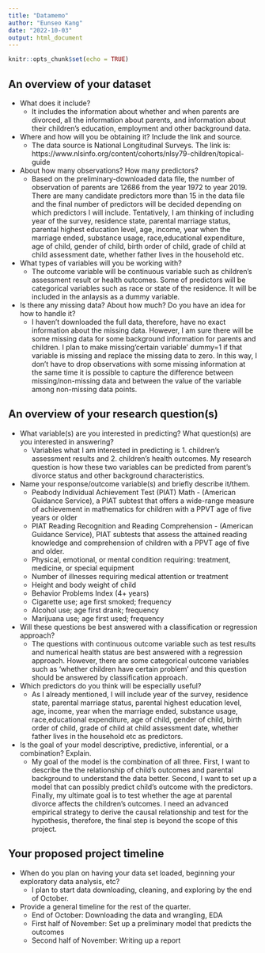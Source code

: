 ```yaml
---
title: "Datamemo"
author: "Eunseo Kang"
date: "2022-10-03"
output: html_document
---
```


```r
knitr::opts_chunk$set(echo = TRUE)
```
## An overview of your dataset

* What does it include?
  + It includes the information about whether and when parents are divorced, all the information about parents, and information about their children's education, employment and other background data. 

* Where and how will you be obtaining it? Include the link and source.
  + The data source is National Longitudinal Surveys. The link is:  https://www.nlsinfo.org/content/cohorts/nlsy79-children/topical-guide

* About how many observations? How many predictors?
  + Based on the preliminary-downloaded data file, the number of observation of parents are 12686 from the year 1972 to year 2019. There are many candidate predictors more than 15 in the data file and the final number of predictors will be decided depending on which predictors I will include. Tentatively, I am thinking of including year of the survey, residence state, parental marriage status, parental highest education level, age, income, year when the marriage ended, substance usage, race,educational expenditure, age of child, gender of child, birth order of child, grade of child at child assessment date, whether father lives in the household etc.
  
* What types of variables will you be working with?
  + The outcome variable will be continuous variable such as children's assessment result or health outcomes. Some of predictors will be categorical variables such as race or state of the residence. It will be included in the anlaysis as a dummy variable.
 
* Is there any missing data? About how much? Do you have an idea for how to handle it?
  + I haven't downloaded the full data, therefore, have no exact information about the missing data. However, I am sure there will be some missing data for some background information for parents and children. I plan to make missing'certain variable' dummy=1 if that variable is missing and replace the missing data to zero. In this way, I don't have to drop observations with some missing information at the same time it is possible to capture the difference between missing/non-missing data and between the value of the variable among non-missing data points. 
 
## An overview of your research question(s)
* What variable(s) are you interested in predicting? What question(s) are you interested in answering?
  + Variables what I am interested in predicting is 1. children's assessment results and 2. children's health outcomes. My research question is how these two variables can be predicted from parent's divorce status and other background characteristics. 
 
* Name your response/outcome variable(s) and briefly describe it/them.
  + Peabody Individual Achievement Test (PIAT) Math - (American Guidance Service), a PIAT subtest that offers a wide-range measure of achievement in mathematics for children with a PPVT age of five years or older
  + PIAT Reading Recognition and Reading Comprehension - (American Guidance Service), PIAT subtests that assess the attained reading knowledge and comprehension of children with a PPVT age of five and older.
  + Physical, emotional, or mental condition requiring: treatment, medicine, or special equipment
  + Number of illnesses requiring medical attention or treatment
  + Height and body weight of child
  + Behavior Problems Index (4+ years)
  + Cigarette use; age first smoked; frequency
  + Alcohol use; age first drank; frequency
  + Marijuana use; age first used; frequency
 
* Will these questions be best answered with a classification or regression approach?
  + The questions with continuous outcome variable such as test results and numerical health status are best answered with a regression approach. However, there are some categorical outcome variables such as 'whether children have certain problem' and this question should be answered by classification approach. 
 
* Which predictors do you think will be especially useful?
  + As I already mentioned, I will include year of the survey, residence state, parental marriage status, parental highest education level, age, income, year when the marriage ended, substance usage, race,educational expenditure, age of child, gender of child, birth order of child, grade of child at child assessment date, whether father lives in the household etc as predictors.
 
* Is the goal of your model descriptive, predictive, inferential, or a combination? Explain.
  + My goal of the model is the combination of all three. First, I want to describe the the relationship of child's outcomes and parental background to understand the data better. Second, I want to set up a model that can possibly predict child's outcome with the predictors. Finally, my ultimate goal is to test whether the age at parental divorce affects the children's outcomes. I need an advanced empirical strategy to derive the causal relationship and test for the hypothesis, therefore, the final step is beyond the scope of this project.

## Your proposed project timeline
* When do you plan on having your data set loaded, beginning your exploratory data analysis, etc?
  + I plan to start data downloading, cleaning, and exploring by the end of October. 
 
* Provide a general timeline for the rest of the quarter.
  + End of October: Downloading the data and wrangling, EDA
  + First half of November: Set up a preliminary model that predicts the outcomes
  + Second half of November: Writing up a report
